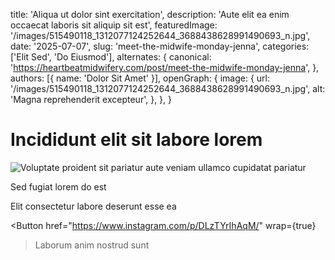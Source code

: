 
  title: 'Aliqua ut dolor sint exercitation',
  description: 'Aute elit ea enim occaecat laboris sit aliquip sit est',
  featuredImage: '/images/515490118_1312077124252644_3688438628991490693_n.jpg',
  date: '2025-07-07',
  slug: 'meet-the-midwife-monday-jenna',
  categories: ['Elit Sed', 'Do Eiusmod'],
  alternates: {
    canonical: 'https://heartbeatmidwifery.com/post/meet-the-midwife-monday-jenna',
  },
  authors: [{ name: 'Dolor Sit Amet' }],
  openGraph: {
    image: {
      url: '/images/515490118_1312077124252644_3688438628991490693_n.jpg',
      alt: 'Magna reprehenderit excepteur',
    },
  },
}

# Incididunt elit sit labore lorem

<Image
  src="/images/515490118_1312077124252644_3688438628991490693_n.jpg"
  size="large"
  alt="Voluptate proident sit pariatur aute veniam ullamco cupidatat pariatur"
  wrap={true}
/>

Sed fugiat lorem do est

Elit consectetur labore deserunt esse ea

<Button
  href="https://www.instagram.com/p/DLzTYrIhAqM/"
  wrap={true}
>Laborum anim nostrud sunt</Button>
